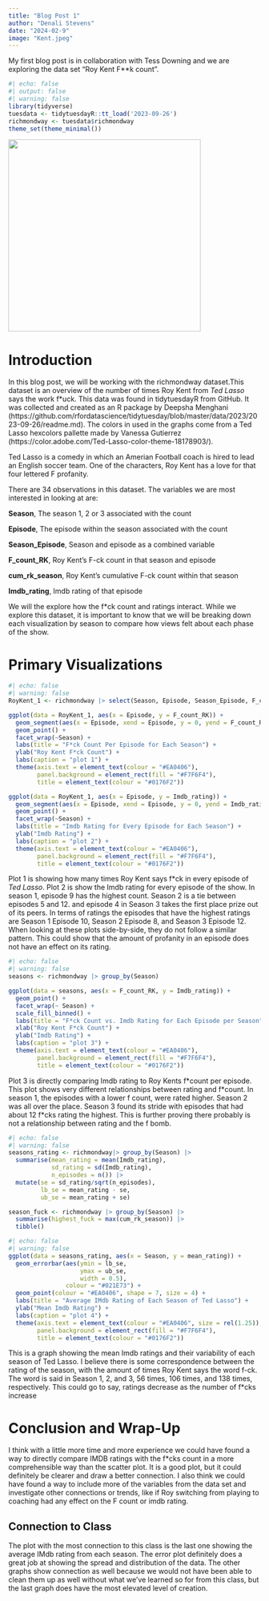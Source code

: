 ```yaml
---
title: "Blog Post 1"
author: "Denali Stevens"
date: "2024-02-9"
image: "Kent.jpeg"
---
```


My first blog post is in collaboration with Tess Downing and we are exploring the data set "Roy Kent F**k count".

```r
#| echo: false
#| output: false
#| warning: false
library(tidyverse)
tuesdata <- tidytuesdayR::tt_load('2023-09-26')
richmondway <- tuesdata$richmondway
theme_set(theme_minimal())
```
![](lasso.jpg){width=4in}




# Introduction

In this blog post, we will be working with the richmondway dataset.This dataset is an overview of the number of times Roy Kent from *Ted Lasso* says the work f\*uck. This data was found in tidytuesdayR from GitHub. It was collected and created as an R package by Deepsha Menghani (https://github.com/rfordatascience/tidytuesday/blob/master/data/2023/2023-09-26/readme.md). The colors in used in the graphs come from a Ted Lasso hexcolors pallette made by Vanessa Gutierrez (https://color.adobe.com/Ted-Lasso-color-theme-18178903/).

Ted Lasso is a comedy in which an Amerian Football coach is hired to lead an English soccer team. One of the characters, Roy Kent has a love for that four lettered F profanity.

There are 34 observations in this dataset. The variables we are most interested in looking at are:

**Season**, The season 1, 2 or 3 associated with the count

**Episode**, The episode within the season associated with the count

**Season_Episode**, Season and episode as a combined variable

**F_count_RK**, Roy Kent's F-ck count in that season and episode

**cum_rk_season**, Roy Kent's cumulative F-ck count within that season

**Imdb_rating**, Imdb rating of that episode

We will the explore how the f\*ck count and ratings interact. While we explore this dataset, it is important to know that we will be breaking down each visualization by season to compare how views felt about each phase of the show.

# Primary Visualizations

```r
#| echo: false
#| warning: false
RoyKent_1 <- richmondway |> select(Season, Episode, Season_Episode, F_count_RK, Imdb_rating) 

ggplot(data = RoyKent_1, aes(x = Episode, y = F_count_RK)) +
  geom_segment(aes(x = Episode, xend = Episode, y = 0, yend = F_count_RK)) +
  geom_point() +
  facet_wrap(~Season) +
  labs(title = "F*ck Count Per Episode for Each Season") +
  ylab("Roy Kent F*ck Count") +
  labs(caption = "plot 1") +
  theme(axis.text = element_text(colour = "#EA0406"),
        panel.background = element_rect(fill = "#F7F6F4"),
        title = element_text(colour = "#0176F2"))

ggplot(data = RoyKent_1, aes(x = Episode, y = Imdb_rating)) +
  geom_segment(aes(x = Episode, xend = Episode, y = 0, yend = Imdb_rating)) +
  geom_point() +
  facet_wrap(~Season) +
  labs(title = "Imdb Rating for Every Episode for Each Season") +
  ylab("Imdb Rating") +
  labs(caption = "plot 2") +
  theme(axis.text = element_text(colour = "#EA0406"),
        panel.background = element_rect(fill = "#F7F6F4"),
        title = element_text(colour = "#0176F2"))
```

Plot 1 is showing how many times Roy Kent says f\*ck in every episode of *Ted Lasso*. Plot 2 is show the Imdb rating for every episode of the show. In season 1, episode 9 has the highest count. Season 2 is a tie between episodes 5 and 12. and episode 4 in Season 3 takes the first place prize out of its peers. In terms of ratings the episodes that have the highest ratings are Season 1 Episode 10, Season 2 Episode 8, and Season 3 Episode 12. When looking at these plots side-by-side, they do not follow a similar pattern. This could show that the amount of profanity in an episode does not have an effect on its rating.

```r
#| echo: false
#| warning: false
seasons <- richmondway |> group_by(Season)

ggplot(data = seasons, aes(x = F_count_RK, y = Imdb_rating)) +
  geom_point() +
  facet_wrap(~ Season) +
  scale_fill_binned() +
  labs(title = "F*ck Count vs. Imdb Rating for Each Episode per Season") +
  xlab("Roy Kent F*ck Count") +
  ylab("Imdb Rating") +
  labs(caption = "plot 3") +
  theme(axis.text = element_text(colour = "#EA0406"),
        panel.background = element_rect(fill = "#F7F6F4"),
        title = element_text(colour = "#0176F2"))

```

Plot 3 is directly comparing Imdb rating to Roy Kents f\*\ck count per episode. This plot shows very different relationships between rating and f\*\ck count. In season 1, the episodes with a lower f count, were rated higher. Season 2 was all over the place. Season 3 found its stride with episodes that had about 12 f\*cks rating the highest. This is further proving there probably is not a relationship between rating and the f bomb.

```r
#| echo: false
#| warning: false
seasons_rating <- richmondway|> group_by(Season) |>
  summarise(mean_rating = mean(Imdb_rating),
            sd_rating = sd(Imdb_rating),
            n_episodes = n()) |>
  mutate(se = sd_rating/sqrt(n_episodes),
         lb_se = mean_rating - se,
         ub_se = mean_rating + se) 

season_fuck <- richmondway |> group_by(Season) |>
  summarise(highest_fuck = max(cum_rk_season)) |>
  tibble()
```

```r
#| echo: false
#| warning: false
ggplot(data = seasons_rating, aes(x = Season, y = mean_rating)) +
  geom_errorbar(aes(ymin = lb_se, 
                    ymax = ub_se,
                    width = 0.5),
                colour = "#021E73") +
  geom_point(colour = "#EA0406", shape = 7, size = 4) +
  labs(title = "Average IMdb Rating of Each Season of Ted Lasso") +
  ylab("Mean Imdb Rating") +
  labs(caption = "plot 4") +
  theme(axis.text = element_text(colour = "#EA0406", size = rel(1.25)),
        panel.background = element_rect(fill = "#F7F6F4"),
        title = element_text(colour = "#0176F2"))
```

This is a graph showing the mean Imdb ratings and their variability of each season of Ted Lasso. I believe there is some correspondence between the rating of the season, with the amount of times Roy Kent says the word f-ck. The word is said in Season 1, 2, and 3, 56 times, 106 times, and 138 times, respectively. This could go to say, ratings decrease as the number of f\*cks increase

# Conclusion and Wrap-Up

I think with a little more time and more experience we could have found a way to directly compare IMDB ratings with the f\*cks count in a more comprehensible way than the scatter plot. It is a good plot, but it could definitely be clearer and draw a better connection. I also think we could have found a way to include more of the variables from the data set and investigate other connections or trends, like if Roy switching from playing to coaching had any effect on the F count or imdb rating. 

## Connection to Class

The plot with the most connection to this class is the last one showing the average IMdb rating from each season. The error plot definitely does a great job at showing the spread and distribution of the data. The other graphs show connection as well because we would not have been able to clean them up as well without what we've learned so for from this class, but the last graph does have the most elevated level of creation. 
